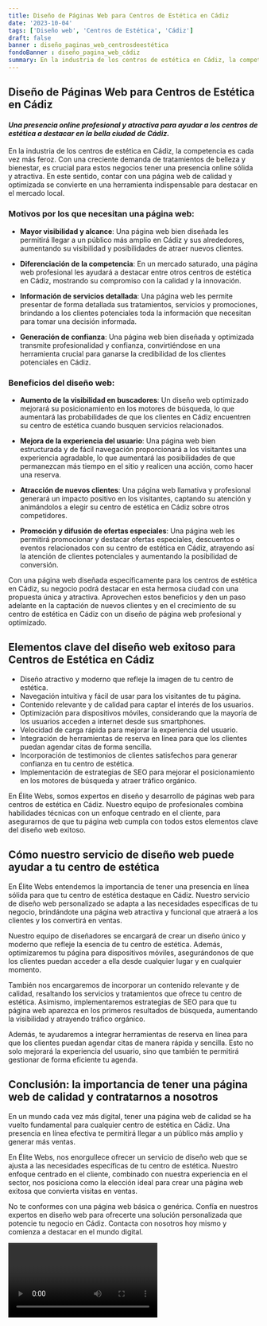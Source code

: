 ```yaml
---
title: Diseño de Páginas Web para Centros de Estética en Cádiz
date: '2023-10-04'
tags: ['Diseño web', 'Centros de Estética', 'Cádiz']
draft: false
banner : diseño_paginas_web_centrosdeestética
fondoBanner : diseño_pagina_web_cádiz
summary: En la industria de los centros de estética en Cádiz, la competencia es cada vez más feroz. Con una creciente demanda de tratamientos de belleza y bienestar, es crucial para estos negocios tener una presencia online sólida y atractiva. En este sentido, contar con una página web de calidad y optimizada se convierte en una herramienta indispensable para destacar en el mercado local.
---
```


## Diseño de Páginas Web para Centros de Estética en Cádiz

#### _Una presencia online profesional y atractiva para ayudar a los centros de estética a destacar en la bella ciudad de Cádiz._

En la industria de los centros de estética en Cádiz, la competencia es cada vez más feroz. Con una creciente demanda de tratamientos de belleza y bienestar, es crucial para estos negocios tener una presencia online sólida y atractiva. En este sentido, contar con una página web de calidad y optimizada se convierte en una herramienta indispensable para destacar en el mercado local.

### Motivos por los que necesitan una página web:

* **Mayor visibilidad y alcance**: Una página web bien diseñada les permitirá llegar a un público más amplio en Cádiz y sus alrededores, aumentando su visibilidad y posibilidades de atraer nuevos clientes.

* **Diferenciación de la competencia**: En un mercado saturado, una página web profesional les ayudará a destacar entre otros centros de estética en Cádiz, mostrando su compromiso con la calidad y la innovación.

* **Información de servicios detallada**: Una página web les permite presentar de forma detallada sus tratamientos, servicios y promociones, brindando a los clientes potenciales toda la información que necesitan para tomar una decisión informada.

* **Generación de confianza**: Una página web bien diseñada y optimizada transmite profesionalidad y confianza, convirtiéndose en una herramienta crucial para ganarse la credibilidad de los clientes potenciales en Cádiz.

### Beneficios del diseño web:

* **Aumento de la visibilidad en buscadores**: Un diseño web optimizado mejorará su posicionamiento en los motores de búsqueda, lo que aumentará las probabilidades de que los clientes en Cádiz encuentren su centro de estética cuando busquen servicios relacionados.

* **Mejora de la experiencia del usuario**: Una página web bien estructurada y de fácil navegación proporcionará a los visitantes una experiencia agradable, lo que aumentará las posibilidades de que permanezcan más tiempo en el sitio y realicen una acción, como hacer una reserva.

* **Atracción de nuevos clientes**: Una página web llamativa y profesional generará un impacto positivo en los visitantes, captando su atención y animándolos a elegir su centro de estética en Cádiz sobre otros competidores.

* **Promoción y difusión de ofertas especiales**: Una página web les permitirá promocionar y destacar ofertas especiales, descuentos o eventos relacionados con su centro de estética en Cádiz, atrayendo así la atención de clientes potenciales y aumentando la posibilidad de conversión.

Con una página web diseñada específicamente para los centros de estética en Cádiz, su negocio podrá destacar en esta hermosa ciudad con una propuesta única y atractiva. Aprovechen estos beneficios y den un paso adelante en la captación de nuevos clientes y en el crecimiento de su centro de estética en Cádiz con un diseño de página web profesional y optimizado.

<GifSeo />

<Cta />

## Elementos clave del diseño web exitoso para Centros de Estética en Cádiz

- Diseño atractivo y moderno que refleje la imagen de tu centro de estética.
- Navegación intuitiva y fácil de usar para los visitantes de tu página.
- Contenido relevante y de calidad para captar el interés de los usuarios.
- Optimización para dispositivos móviles, considerando que la mayoría de los usuarios acceden a internet desde sus smartphones.
- Velocidad de carga rápida para mejorar la experiencia del usuario.
- Integración de herramientas de reserva en línea para que los clientes puedan agendar citas de forma sencilla.
- Incorporación de testimonios de clientes satisfechos para generar confianza en tu centro de estética.
- Implementación de estrategias de SEO para mejorar el posicionamiento en los motores de búsqueda y atraer tráfico orgánico.

En Élite Webs, somos expertos en diseño y desarrollo de páginas web para centros de estética en Cádiz. Nuestro equipo de profesionales combina habilidades técnicas con un enfoque centrado en el cliente, para asegurarnos de que tu página web cumpla con todos estos elementos clave del diseño web exitoso.

## Cómo nuestro servicio de diseño web puede ayudar a tu centro de estética

En Élite Webs entendemos la importancia de tener una presencia en línea sólida para que tu centro de estética destaque en Cádiz. Nuestro servicio de diseño web personalizado se adapta a las necesidades específicas de tu negocio, brindándote una página web atractiva y funcional que atraerá a los clientes y los convertirá en ventas.

Nuestro equipo de diseñadores se encargará de crear un diseño único y moderno que refleje la esencia de tu centro de estética. Además, optimizaremos tu página para dispositivos móviles, asegurándonos de que los clientes puedan acceder a ella desde cualquier lugar y en cualquier momento.

También nos encargaremos de incorporar un contenido relevante y de calidad, resaltando los servicios y tratamientos que ofrece tu centro de estética. Asimismo, implementaremos estrategias de SEO para que tu página web aparezca en los primeros resultados de búsqueda, aumentando la visibilidad y atrayendo tráfico orgánico.

Además, te ayudaremos a integrar herramientas de reserva en línea para que los clientes puedan agendar citas de manera rápida y sencilla. Esto no solo mejorará la experiencia del usuario, sino que también te permitirá gestionar de forma eficiente tu agenda.

## Conclusión: la importancia de tener una página web de calidad y contratarnos a nosotros

En un mundo cada vez más digital, tener una página web de calidad se ha vuelto fundamental para cualquier centro de estética en Cádiz. Una presencia en línea efectiva te permitirá llegar a un público más amplio y generar más ventas.

En Élite Webs, nos enorgullece ofrecer un servicio de diseño web que se ajusta a las necesidades específicas de tu centro de estética. Nuestro enfoque centrado en el cliente, combinado con nuestra experiencia en el sector, nos posiciona como la elección ideal para crear una página web exitosa que convierta visitas en ventas.

No te conformes con una página web básica o genérica. Confía en nuestros expertos en diseño web para ofrecerte una solución personalizada que potencie tu negocio en Cádiz. Contacta con nosotros hoy mismo y comienza a destacar en el mundo digital.

<Video />

<CtaBot job='Centros de Estética' city='Cádiz'/>

<Gmaps query='Cádiz+españa+maps' />